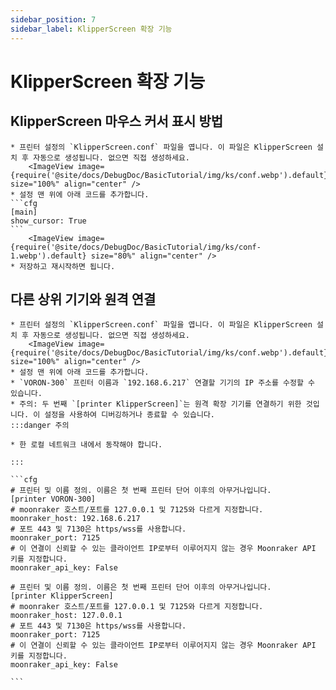 ```yaml
---
sidebar_position: 7
sidebar_label: KlipperScreen 확장 기능
---
```


# KlipperScreen 확장 기능

## KlipperScreen 마우스 커서 표시 방법

    * 프린터 설정의 `KlipperScreen.conf` 파일을 엽니다. 이 파일은 KlipperScreen 설치 후 자동으로 생성됩니다. 없으면 직접 생성하세요.
        <ImageView image={require('@site/docs/DebugDoc/BasicTutorial/img/ks/conf.webp').default} size="100%" align="center" />
    * 설정 맨 위에 아래 코드를 추가합니다.
    ```cfg
    [main]
    show_cursor: True
    ```
        <ImageView image={require('@site/docs/DebugDoc/BasicTutorial/img/ks/conf-1.webp').default} size="80%" align="center" />
    * 저장하고 재시작하면 됩니다.

## 다른 상위 기기와 원격 연결

    * 프린터 설정의 `KlipperScreen.conf` 파일을 엽니다. 이 파일은 KlipperScreen 설치 후 자동으로 생성됩니다. 없으면 직접 생성하세요.
        <ImageView image={require('@site/docs/DebugDoc/BasicTutorial/img/ks/conf.webp').default} size="100%" align="center" />
    * 설정 맨 위에 아래 코드를 추가합니다.
    * `VORON-300` 프린터 이름과 `192.168.6.217` 연결할 기기의 IP 주소를 수정할 수 있습니다.
    * 주의: 두 번째 `[printer KlipperScreen]`는 원격 확장 기기를 연결하기 위한 것입니다. 이 설정을 사용하여 디버깅하거나 종료할 수 있습니다.
    :::danger 주의

    * 한 로컬 네트워크 내에서 동작해야 합니다.

    :::

    ```cfg
    # 프린터 및 이름 정의. 이름은 첫 번째 프린터 단어 이후의 아무거나입니다.
    [printer VORON-300]
    # moonraker 호스트/포트를 127.0.0.1 및 7125와 다르게 지정합니다.
    moonraker_host: 192.168.6.217
    # 포트 443 및 7130은 https/wss를 사용합니다.
    moonraker_port: 7125
    # 이 연결이 신뢰할 수 있는 클라이언트 IP로부터 이루어지지 않는 경우 Moonraker API 키를 지정합니다.
    moonraker_api_key: False

    # 프린터 및 이름 정의. 이름은 첫 번째 프린터 단어 이후의 아무거나입니다.
    [printer KlipperScreen]
    # moonraker 호스트/포트를 127.0.0.1 및 7125와 다르게 지정합니다.
    moonraker_host: 127.0.0.1
    # 포트 443 및 7130은 https/wss를 사용합니다.
    moonraker_port: 7125
    # 이 연결이 신뢰할 수 있는 클라이언트 IP로부터 이루어지지 않는 경우 Moonraker API 키를 지정합니다.
    moonraker_api_key: False

    ```
